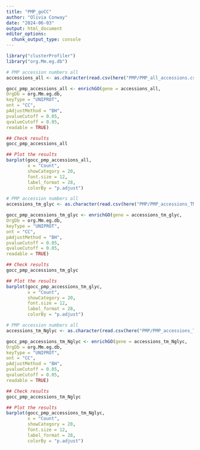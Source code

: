 ```yaml
---
title: "PMP_goCC"
author: "Olivia Conway"
date: "2024-06-03"
output: html_document
editor_options: 
  chunk_output_type: console
---
```


```r
library("clusterProfiler")
library("org.Mm.eg.db")
```

```r
# PMP accession numbers all
accessions_all <- as.character(read.csv(here("PMP/PMP_all_accessions.csv"), sep = ",", header = FALSE))
```

```r
gocc_pmp_accessions_all <- enrichGO(gene = accessions_all,
OrgDb = org.Mm.eg.db,
keyType = "UNIPROT",
ont = "CC",
pAdjustMethod = "BH",
pvalueCutoff = 0.05,
qvalueCutoff = 0.05,
readable = TRUE)

## Check results
gocc_pmp_accessions_all
```

```r
## Plot the results
barplot(gocc_pmp_accessions_all,
        x = "Count",
        showCategory = 20,
        font.size = 12,
        label_format = 28,
        colorBy = "p.adjust")
```

```r
# PMP accession numbers all
accessions_tm_glyc <- as.character(read.csv(here("PMP/PMP_accessions_TM_glyc.csv"), sep = ",", header = FALSE))
```

```r
gocc_pmp_accessions_tm_glyc <- enrichGO(gene = accessions_tm_glyc,
OrgDb = org.Mm.eg.db,
keyType = "UNIPROT",
ont = "CC",
pAdjustMethod = "BH",
pvalueCutoff = 0.05,
qvalueCutoff = 0.05,
readable = TRUE)

## Check results
gocc_pmp_accessions_tm_glyc
```

```r
## Plot the results
barplot(gocc_pmp_accessions_tm_glyc,
        x = "Count",
        showCategory = 20,
        font.size = 12,
        label_format = 28,
        colorBy = "p.adjust")
```

```r
# PMP accession numbers all
accessions_tm_Nglyc <- as.character(read.csv(here("PMP/PMP_accessions_TM_Nglyc.csv"), sep = ",", header = FALSE))
```

```r
gocc_pmp_accessions_tm_Nglyc <- enrichGO(gene = accessions_tm_Nglyc,
OrgDb = org.Mm.eg.db,
keyType = "UNIPROT",
ont = "CC",
pAdjustMethod = "BH",
pvalueCutoff = 0.05,
qvalueCutoff = 0.05,
readable = TRUE)

## Check results
gocc_pmp_accessions_tm_Nglyc
```

```r
## Plot the results
barplot(gocc_pmp_accessions_tm_Nglyc,
        x = "Count",
        showCategory = 20,
        font.size = 12,
        label_format = 28,
        colorBy = "p.adjust")
```

